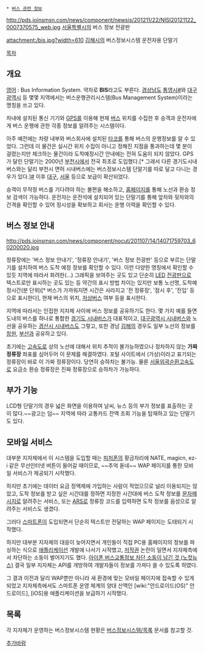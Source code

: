  * [[버스 관련 정보]]

http://pds.joinsmsn.com/news/component/newsis/201211/22/NISI20121122_0007370575_web.jpg
[[서울특별시]]의 버스 정보 전광판

attachment:/bis.jpg?width=610
[[김해시]]의 버스정보시스템 운전자용 단말기

[[목차]]
== 개요 ==
[[영어]] : Bus Information System. 
약자로 '''BIS'''라고도 부른다. [[경상남도]] [[통영시]][http://bms.tongyeong.go.kr/serviceinfo.do #]와 [[대구광역시]] 등 몇몇 지역에서는 버스운행관리시스템(Bus Management System)이라는 명칭을 쓰고 있다.

차내에 설치된 통신 기기와 [[GPS]]를 이용해 현재 [[버스]] 위치를 수집한 후 승객과 운전자에게 버스 운행에 관한 각종 정보를 알려주는 시스템이다.

아주 예전에는 차량 내부와 버스회사에 설치된 [[타코]]를 통해 버스의 운행정보를 알 수 있었다. 그런데 이 물건은 실시간 위치 수집이 아니고 정해진 지점을 통과하는데 몇 분이 걸렸는지만 체크하는 물건이라 도착예정시간 안내에는 전혀 도움이 되지 않았다. GPS가 달린 단말기는 2000년 [[부천시]]에서 전국 최초로 도입했다.[* 그래서 다른 경기도시내버스와는 달리 부천시 면허 시내버스에는 버스정보시스템 단말기를 따로 달고 다니는 경우가 있다.][http://reporter.korea.kr/reporterWeb/getNewsReporter.do?newsDataId=148674921 #] 이후 [[대구]], [[서울]] 등으로 보급이 확산되었다.

승객이 무작정 버스를 기다려야 하는 불편을 해소하고, [[홈페이지]]를 통해 노선과 환승 정보 검색이 가능하다. 운전자는 운전석에 설치되어 있는 단말기를 통해 앞차와 뒷차와의 간격을 확인할 수 있어 정시성을 확보하고 회사는 운행 이력을 확인할 수 있다.

== 버스 정보 안내 ==
http://pds.joinsmsn.com/news/component/nocut/201107/14/14071759703_60200020.jpg

정류장에는 '버스 정보 안내기', '정류장 안내기', '버스 정보 전광판' 등으로 부르는 단말기를 설치하여 버스 도착 예정 정보를 확인할 수 있다. 이런 다양한 명칭에서 확인할 수 있듯 지역에 따라서 화려한(...) 그래픽을 보여주는 곳도 있고 단순히 [[LED]] [[전광판]]으로 텍스트로만 표시하는 곳도 있는 등 약간의 표시 방법 차이는 있지만 보통 노선명, 도착예정시간(분 단위)[* 버스가 가까워지면 시간은 사라지고 '전 정류장', '잠시 후', '진입' 등으로 표시한다], 현재 버스의 위치, [[저상버스]] 여부 등을 표시한다.

지역에 따라서는 인접한 지자체 사이에 버스 정보를 공유하기도 한다. 몇 가지 예를 들면 도내의 버스를 하나로 통합한 [[경기도 시내버스]]가 대표적이고, [[대구광역시 시내버스]]와 노선을 공유하는 [[경산시 시내버스]]도 그렇고, 또한 경남 [[김해]]의 경우도 일부 노선의 정보를 [[창원]], [[부산]]과 공유하고 있다.

초기에는 [[고속도로]] 상의 노선에 대해서 위치 추적이 불가능하였으나 정차하지 않는 '''가짜 정류장''' 좌표를 심어두어 이 문제를 해결하였다. 포털 사이트에서 (가상)이라고 표기되는 정류장이 바로 이 가짜 정류장이다. 당연히 승하차는 불가능. 물론 [[서울외곽순환고속도로]] 요금소 환승 정류장은 진짜 정류장으로 승하차가 가능하다.
== 부가 기능 ==
LCD형 단말기의 경우 넓은 화면을 이용하여 날씨, 뉴스 등의 부가 정보를 표출하는 곳이 많다.~~광고는 덤~~ 지역에 따라 교통카드 잔액 조회 기능을 탑재하고 있는 단말기도 있다.

== 모바일 서비스 ==
대부분 지자체에서 이 시스템을 도입할 때는 [[피처폰]]의 황금자리에 NATE, magicn, ez-i 같은 무선인터넷 버튼이 들어갈 때이므로, ~~추억 돋네~~ WAP 페이지를 통한 모바일 서비스가 제공되기 시작했다. 

하지만 초기에는 데이터 요금 정액제에 가입하는 사람이 적었으므로 널리 이용되지는 않았고, 도착 정보를 받고 싶은 시간대를 정하면 지정한 시간대에 버스 도착 정보를 [[문자메시지]]로 알려주는 서비스, 또는 [[ARS]]로 정류장 코드를 입력하면 도착 정보를 음성으로 알려주는 서비스도 생겼다.

그러다 [[스마트폰]]이 도입되면서 단순히 텍스트만 전달하는 WAP 페이지는 도태되기 시작했다.

하지만 대부분 지자체의 대응이 늦어지면서 개인들이 직접 PC용 홈페이지의 정보를 파싱하는 식으로 [[애플리케이션]] 개발에 나서기 시작했고, [[저작권]] 논란이 일면서 지자체측에서 차단하는 소동이 벌어지기도 했다. [http://www.nocutnews.co.kr/show.asp?idx=1344409 아이폰 버스교통정보 차단 소동이 남긴 것 (노컷뉴스)] 결국 일부 지자체는 API를 개방하여 개발자들이 정보를 가져다 쓸 수 있도록 하였다.

그 결과 이전과 달리 WAP뿐만 아니라 새 환경에 맞는 모바일 페이지에 접속할 수 있게 되었고 지자체측에서도 스마트폰 운영 체계의 양대 산맥인 [wiki:"안드로이드(OS)" 안드로이드], [iOS]용 애플리케이션을 보급하기 시작했다.

== 목록 ==
각 지자체가 운영하는 버스정보시스템 현황은 [[버스정보시스템/목록]] 문서를 참고할 것.

[[추가바람]]

